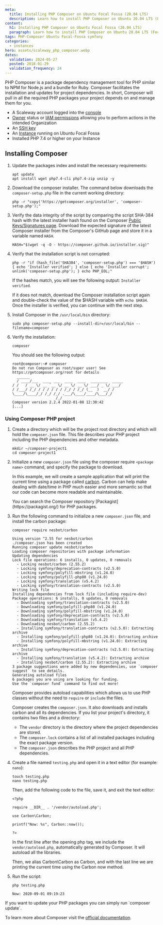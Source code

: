 ```yaml
---
meta:
  title: Installing PHP Composer on Ubuntu Focal Fossa (20.04 LTS)
  description: Learn how to install PHP Composer on Ubuntu 20.04 LTS (Focal Fossa) with this step-by-step guide. Set up PHP Composer quickly and efficiently on your Scaleway server for seamless dependency management.
content:
  h1: Installing PHP Composer on Ubuntu Focal Fossa (20.04 LTS)
  paragraph: Learn how to install PHP Composer on Ubuntu 20.04 LTS (Focal Fossa) with this step-by-step guide. Set up PHP Composer quickly and efficiently on your Scaleway server for seamless dependency management.
tags: PHP-Composer Ubuntu Focal-Fossa symfony
categories:
  - instances
hero: assets/scaleway_php_composer.webp
dates:
  validation: 2024-05-27
  posted: 2018-01-29
  validation_frequency: 24
---
```


PHP Composer is a package dependency management tool for PHP similar to NPM for Node.js and a bundle for Ruby. Composer facilitates the installation and updates for project dependencies. In short, Composer will pull in all the required PHP packages your project depends on and manage them for you.

<Macro id="requirements" />

- A Scaleway account logged into the [console](https://console.scaleway.com)
- [Owner](/iam/concepts/#owner) status or [IAM permissions](/iam/concepts/#permission) allowing you to perform actions in the intended Organization
- An [SSH key](/organizations-and-projects/how-to/create-ssh-key/)
- An [Instance](/instances/how-to/create-an-instance/) running on Ubuntu Focal Fossa
- Installed PHP 7.4 or higher on your Instance

## Installing Composer

1. Update the packages index and install the necessary requirements:
    ```
    apt update
    apt install wget php7.4-cli php7.4-zip unzip -y
    ```
2. Download the composer installer. The command below downloads the `composer-setup.php` file in the current working directory:
    ```
    php -r "copy('https://getcomposer.org/installer', 'composer-setup.php');"
    ```
3. Verify the data integrity of the script by comparing the script SHA-384 hash with the latest installer hash found on the Composer [Public Keys/Signatures page](https://composer.github.io/pubkeys.html). Download the expected signature of the latest Composer installer from the Composer's GitHub page and store it in a variable named `HASH`.
    ```
    HASH="$(wget -q -O - https://composer.github.io/installer.sig)"
    ```
4. Verify that the installation script is not corrupted:
    ```
    php -r "if (hash_file('SHA384', 'composer-setup.php') === '$HASH') { echo 'Installer verified'; } else { echo 'Installer corrupt'; unlink('composer-setup.php'); } echo PHP_EOL;"
    ```

    If the hashes match, you will see the following output: `Installer verified`.

    If it does not match, download the Composer installation script again and double-check the value of the $HASH variable with `echo $HASH`. Once the installer is verified, you can continue with the next step.
5. Install Composer in the `/usr/local/bin` directory:
    ```
    sudo php composer-setup.php --install-dir=/usr/local/bin --filename=composer
    ```
6. Verify the installation:
    ```
    composer
    ```

    You should see the following output:

    ```
    root@composer:~# composer
    Do not run Composer as root/super user! See https://getcomposer.org/root for details
      ______
      / ____/___  ____ ___  ____  ____  ________  _____
    / /   / __ \/ __ `__ \/ __ \/ __ \/ ___/ _ \/ ___/
    / /___/ /_/ / / / / / / /_/ / /_/ (__  )  __/ /
    \____/\____/_/ /_/ /_/ .___/\____/____/\___/_/
                        /_/
    Composer version 2.2.4 2022-01-08 12:30:42
    [...]
    ```

### Using Composer PHP project

1. Create a directory which will be the project root directory and which will hold the `composer.json` file. This file describes your PHP project including the PHP dependencies and other metadata.
    ```
    mkdir ~/composer-project1
    cd composer-project1
    ```
2. Initialize a new `composer.json` file using the composer require `<package name>` command, and specify the package to download.

    In this example, we will create a sample application that will print the current time using a package called [carbon](https://carbon.nesbot.com/docs/). Carbon can help make dealing with date/time in PHP much easier and more semantic so that our code can become more readable and maintainable.

    <Message type="note">
      You can search the Composer repository [Packagist](https://packagist.org/) for PHP packages.
    </Message>
3. Run the following command to initialize a new `composer.json` file, and install the carbon package:
    ```
    composer require nesbot/carbon
    ```
    ```
    Using version ^2.55 for nesbot/carbon
    ./composer.json has been created
    Running composer update nesbot/carbon
    Loading composer repositories with package information
    Updating dependencies
    Lock file operations: 6 installs, 0 updates, 0 removals
      - Locking nesbot/carbon (2.55.2)
      - Locking symfony/deprecation-contracts (v2.5.0)
      - Locking symfony/polyfill-mbstring (v1.24.0)
      - Locking symfony/polyfill-php80 (v1.24.0)
      - Locking symfony/translation (v5.4.2)
      - Locking symfony/translation-contracts (v2.5.0)
    Writing lock file
    Installing dependencies from lock file (including require-dev)
    Package operations: 6 installs, 0 updates, 0 removals
      - Downloading symfony/translation-contracts (v2.5.0)
      - Downloading symfony/polyfill-php80 (v1.24.0)
      - Downloading symfony/polyfill-mbstring (v1.24.0)
      - Downloading symfony/deprecation-contracts (v2.5.0)
      - Downloading symfony/translation (v5.4.2)
      - Downloading nesbot/carbon (2.55.2)
      - Installing symfony/translation-contracts (v2.5.0): Extracting archive
      - Installing symfony/polyfill-php80 (v1.24.0): Extracting archive
      - Installing symfony/polyfill-mbstring (v1.24.0): Extracting archive
      - Installing symfony/deprecation-contracts (v2.5.0): Extracting archive
      - Installing symfony/translation (v5.4.2): Extracting archive
      - Installing nesbot/carbon (2.55.2): Extracting archive
    3 package suggestions were added by new dependencies, use `composer suggest` to see details.
    Generating autoload files
    6 packages you are using are looking for funding.
    Use the `composer fund` command to find out more!
    ```

    Composer provides autoload capabilities which allows us to use PHP classes without the need to `require` or `include` the files.

    Composer creates the `composer.json`. It also downloads and installs carbon and all its dependencies. If you list your project's directory, it contains two files and a directory:
    - The `vendor` directory is the directory where the project dependencies are stored.
    - The `composer.lock` contains a list of all installed packages including the exact package version.
    - The `composer.json` describes the PHP project and all PHP dependencies.
4. Create a file named `testing.php` and open it in a text editor (for example: `nano`):
    ```
    touch testing.php
    nano testing.php
    ```

    Then, add the following code to the file, save it, and exit the text editor:

    ```
    <?php

    require __DIR__ . '/vendor/autoload.php';

    use Carbon\Carbon;

    printf("Now: %s", Carbon::now());

    ?>
    ```

    In the first line after the opening php tag, we include the `vendor/autoload.php`, automatically generated by Composer. It will autoload all the libraries.

    Then, we alias Carbon\Carbon as Carbon, and with the last line we are printing the current time using the Carbon now method.
5. Run the script:
    ```
    php testing.php
    ```
    ```
    Now: 2020-09-01 09:19:23
    ```

<Message type="note">
  If you want to update your PHP packages you can simply run `composer update`.
</Message>

To learn more about Composer visit the [official documentation](https://getcomposer.org/doc/).